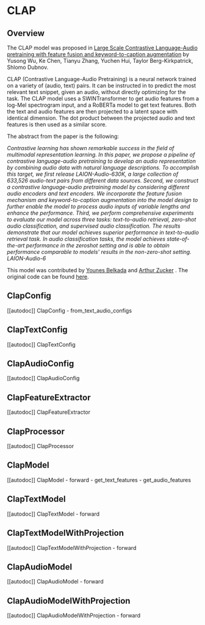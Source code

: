<!--Copyright 2023 The HuggingFace Team. All rights reserved.

Licensed under the Apache License, Version 2.0 (the "License"); you may not use this file except in compliance with
the License. You may obtain a copy of the License at

http://www.apache.org/licenses/LICENSE-2.0

Unless required by applicable law or agreed to in writing, software distributed under the License is distributed on
an "AS IS" BASIS, WITHOUT WARRANTIES OR CONDITIONS OF ANY KIND, either express or implied. See the License for the
specific language governing permissions and limitations under the License.
-->

# CLAP

## Overview

The CLAP model was proposed in [Large Scale Contrastive Language-Audio pretraining with
feature fusion and keyword-to-caption augmentation](https://arxiv.org/pdf/2211.06687.pdf) by Yusong Wu, Ke Chen, Tianyu Zhang, Yuchen Hui, Taylor Berg-Kirkpatrick, Shlomo Dubnov.

CLAP (Contrastive Language-Audio Pretraining) is a neural network trained on a variety of (audio, text) pairs. It can be instructed in to predict the most relevant text snippet, given an audio, without directly optimizing for the task. The CLAP model uses a SWINTransformer to get audio features from a log-Mel spectrogram input, and a RoBERTa model to get text features. Both the text and audio features are then projected to a latent space with identical dimension. The dot product between the projected audio and text features is then used as a similar score.

The abstract from the paper is the following:

*Contrastive learning has shown remarkable success in the field of multimodal representation learning. In this paper, we propose a pipeline of contrastive language-audio pretraining to develop an audio representation by combining audio data with natural language descriptions. To accomplish this target, we first release LAION-Audio-630K, a large collection of 633,526 audio-text pairs from different data sources. Second, we construct a contrastive language-audio pretraining model by considering different audio encoders and text encoders. We incorporate the feature fusion mechanism and keyword-to-caption augmentation into the model design to further enable the model to process audio inputs of variable lengths and enhance the performance. Third, we perform comprehensive experiments to evaluate our model across three tasks: text-to-audio retrieval, zero-shot audio classification, and supervised audio classification. The results demonstrate that our model achieves superior performance in text-to-audio retrieval task. In audio classification tasks, the model achieves state-of-the-art performance in the zeroshot setting and is able to obtain performance comparable to models' results in the non-zero-shot setting. LAION-Audio-6*

This model was contributed by [Younes Belkada](https://huggingface.co/ybelkada) and [Arthur Zucker](https://huggingface.co/ArtZucker) .
The original code can be found [here](https://github.com/LAION-AI/Clap).


## ClapConfig

[[autodoc]] ClapConfig
    - from_text_audio_configs

## ClapTextConfig

[[autodoc]] ClapTextConfig

## ClapAudioConfig

[[autodoc]] ClapAudioConfig

## ClapFeatureExtractor

[[autodoc]] ClapFeatureExtractor

## ClapProcessor

[[autodoc]] ClapProcessor

## ClapModel

[[autodoc]] ClapModel
    - forward
    - get_text_features
    - get_audio_features

## ClapTextModel

[[autodoc]] ClapTextModel
    - forward

## ClapTextModelWithProjection

[[autodoc]] ClapTextModelWithProjection
    - forward

## ClapAudioModel

[[autodoc]] ClapAudioModel
    - forward

## ClapAudioModelWithProjection

[[autodoc]] ClapAudioModelWithProjection
    - forward

